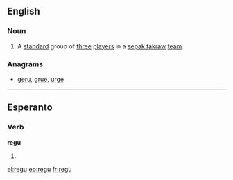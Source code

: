 ==English==

===Noun===
{{infl|en|noun}}

# {{sports}} A [[standard]] group of [[three]] [[players]] in a [[sepak takraw]] [[team]].

===Anagrams===
* {{alphagram|egru}} [[geru#English|geru]], [[grue#English|grue]], [[urge#English|urge]]

----

==Esperanto==

===Verb===
'''regu'''

# {{eo-form of|reg|u}}

[[el:regu]]
[[eo:regu]]
[[fr:regu]]